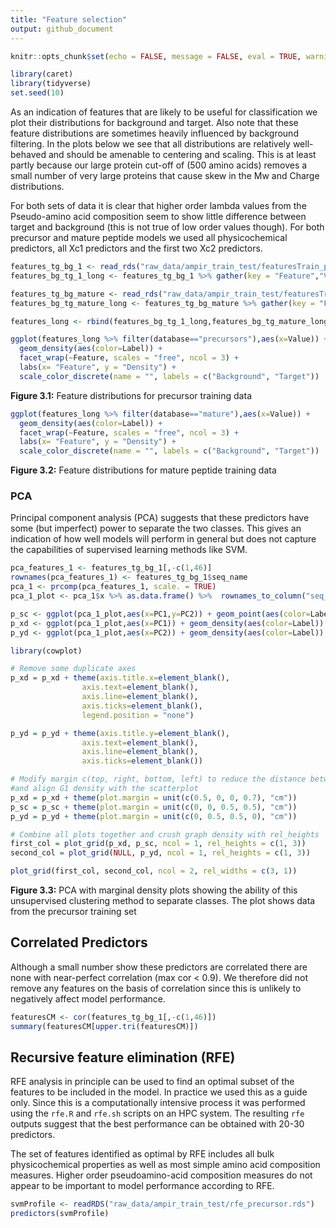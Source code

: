 ```yaml
---
title: "Feature selection"
output: github_document
---
```


```r
knitr::opts_chunk$set(echo = FALSE, message = FALSE, eval = TRUE, warning = FALSE)
```

```r
library(caret)
library(tidyverse)
set.seed(10)
```

As an indication of features that are likely to be useful for classification we plot their distributions for background and target. Also note that these feature distributions are sometimes heavily influenced by background filtering. In the plots below we see that all distributions are relatively well-behaved and should be amenable to centering and scaling. This is at least partly because our large protein cut-off of (500 amino acids) removes a small number of very large proteins that cause skew in the Mw and Charge distributions.  

For both sets of data it is clear that higher order lambda values from the Pseudo-amino acid composition seem to show little difference between target and background (this is not true of low order values though). For both precursor and mature peptide models we used all physicochemical predictors, all Xc1 predictors and the first two Xc2 predictors.

```r
features_tg_bg_1 <- read_rds("raw_data/ampir_train_test/featuresTrain_precursor_imbal.rds")
features_bg_tg_1_long <- features_tg_bg_1 %>% gather(key = "Feature","Value",-seq_name,-Label) %>% add_column(database="precursors")

features_tg_bg_mature <- read_rds("raw_data/ampir_train_test/featuresTrain_mature.rds")
features_bg_tg_mature_long <- features_tg_bg_mature %>% gather(key = "Feature","Value",-seq_name,-Label) %>% add_column(database="mature")

features_long <- rbind(features_bg_tg_1_long,features_bg_tg_mature_long)

ggplot(features_long %>% filter(database=="precursors"),aes(x=Value)) + 
  geom_density(aes(color=Label)) + 
  facet_wrap(~Feature, scales = "free", ncol = 3) +
  labs(x= "Feature", y = "Density") +
  scale_color_discrete(name = "", labels = c("Background", "Target"))
```

**Figure 3.1:** Feature distributions for precursor training data


```r
ggplot(features_long %>% filter(database=="mature"),aes(x=Value)) + 
  geom_density(aes(color=Label)) + 
  facet_wrap(~Feature, scales = "free", ncol = 3) +
  labs(x= "Feature", y = "Density") +
  scale_color_discrete(name = "", labels = c("Background", "Target"))
```

**Figure 3.2:** Feature distributions for mature peptide training data

### PCA

Principal component analysis (PCA) suggests that these predictors have some (but imperfect) power to separate the two classes. This gives an indication of how well models will perform in general but does not capture the capabilities of supervised learning methods like SVM.

```r
pca_features_1 <- features_tg_bg_1[,-c(1,46)]
rownames(pca_features_1) <- features_tg_bg_1$seq_name
pca_1 <- prcomp(pca_features_1, scale. = TRUE)
pca_1_plot <- pca_1$x %>% as.data.frame() %>%  rownames_to_column("seq_name") %>% left_join(features_tg_bg_1)

p_sc <- ggplot(pca_1_plot,aes(x=PC1,y=PC2)) + geom_point(aes(color=Label)) + theme(legend.position = "none")
p_xd <- ggplot(pca_1_plot,aes(x=PC1)) + geom_density(aes(color=Label))
p_yd <- ggplot(pca_1_plot,aes(x=PC2)) + geom_density(aes(color=Label)) + coord_flip()  + scale_color_discrete(name = "", labels = c("Background", "Target"))

library(cowplot)

# Remove some duplicate axes
p_xd = p_xd + theme(axis.title.x=element_blank(),
				axis.text=element_blank(),
				axis.line=element_blank(),
				axis.ticks=element_blank(),
				legend.position = "none")

p_yd = p_yd + theme(axis.title.y=element_blank(),
				axis.text=element_blank(),
				axis.line=element_blank(),
				axis.ticks=element_blank())

# Modify margin c(top, right, bottom, left) to reduce the distance between plots
#and align G1 density with the scatterplot
p_xd = p_xd + theme(plot.margin = unit(c(0.5, 0, 0, 0.7), "cm"))
p_sc = p_sc + theme(plot.margin = unit(c(0, 0, 0.5, 0.5), "cm"))
p_yd = p_yd + theme(plot.margin = unit(c(0, 0.5, 0.5, 0), "cm"))

# Combine all plots together and crush graph density with rel_heights
first_col = plot_grid(p_xd, p_sc, ncol = 1, rel_heights = c(1, 3))
second_col = plot_grid(NULL, p_yd, ncol = 1, rel_heights = c(1, 3))

plot_grid(first_col, second_col, ncol = 2, rel_widths = c(3, 1))
```

**Figure 3.3:** PCA with marginal density plots showing the ability of this unsupervised clustering method to separate classes. The plot shows data from the precursor training set



## Correlated Predictors

Although a small number show these predictors are correlated there are none with near-perfect correlation (max cor < 0.9). We therefore did not remove any features on the basis of correlation since this is unlikely to negatively affect model performance. 

```r
featuresCM <- cor(features_tg_bg_1[,-c(1,46)])
summary(featuresCM[upper.tri(featuresCM)])
```

## Recursive feature elimination (RFE)

RFE analysis in principle can be used to find an optimal subset of the features to be included in the model. In practice we used this as a guide only. Since this is a computationally intensive process it was performed using the `rfe.R` and `rfe.sh` scripts on an HPC system. The resulting `rfe` outputs suggest that the best performance can be obtained with 20-30 predictors.  

The set of features identified as optimal by RFE includes all bulk physicochemical properties as well as most simple amino acid composition measures. Higher order pseudoamino-acid composition measures do not appear to be important to model performance according to RFE.

```r
svmProfile <- readRDS("raw_data/ampir_train_test/rfe_precursor.rds")
predictors(svmProfile)
```


